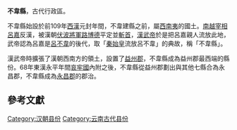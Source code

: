 '''不韋縣'''，古代行政區。

不韋縣始設於前109年[[西漢|西漢]]元封年間，不韋建縣之前，屬[[西南夷|西南夷]]的國土。[[南越國|南越]][[宰相|宰相]][[呂嘉_(南越國)|呂嘉]]反漢，被漢朝[[伏波將軍|伏波將軍]][[路博德|路博德]]平定並[[斬首|斬首]]，[[漢武帝|漢武帝]]於是把呂嘉親人流放此地，武帝認為呂嘉是[[呂不韋|呂不韋]]的後代，取「[[秦始皇|秦始皇]]流放呂不韋」的典故，稱「不韋縣」。

漢武帝時擴張了漢朝西南方的領土，設置了[[益州郡_(西漢)|益州郡]]，不韋縣成為益州郡最西端的縣份。68年東漢永平年間[[哀牢國|哀牢國]]內附之後，不韋縣從益州郡劃出與其他七縣合為永昌郡，不韋縣成為[[永昌郡|永昌郡]]的郡治。

==參考文獻==
{{reflist}}

[[Category:汉朝县份|Category:汉朝县份]]
[[Category:云南古代县份|Category:云南古代县份]]